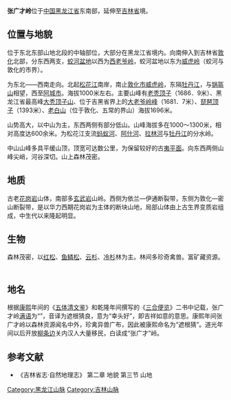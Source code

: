 '''张广才岭'''位于[[中国|中国]][[黑龙江省|黑龙江省]]东南部，延伸至[[吉林省|吉林省]]境。
==位置与地貌==
位于东北东部山地北段的中轴部位，大部分在黑龙江省境内。向南伸入到吉林省[[敦化市|敦化]]北部，分东西两支，[[蛟河市|蛟河盆地]]以西为[[西老爷岭|西老爷岭]]，蛟河盆地以东为[[威虎岭|威虎岭]]（蛟河与敦化的市界）。

为东北——西南走向。北起[[松花江|松花江]]南岸，南止[[敦化市|敦化市]][[威虎岭|威虎岭]]，东隔[[牡丹江|牡丹江]]，与[[锅盔山|锅盔山]]相望，西至[[阿城市|阿城市]]。海拔1000米左右。主要山峰有[[老秃顶子|老秃顶子]]（1686．9米）、黑龙江省最高峰[[大秃顶子山|大秃顶子山]]、位于吉黑省界上的[[大老爷岭峰|大老爷岭峰]]（1681．7米）、[[琵琶顶子|琵琶顶子]]（1393米）、[[老白山|老白山]]（位于敦化、五常的界山）海拔1696米。

山势高大，以中山为主，东西两侧有部分低山。山峰海拔多在1000～1300米，相对高度达600余米。为松花江支流[[蚂蚁河|蚂蚁河]]、[[阿什河|阿什河]]、[[拉林河|拉林河]]与[[牡丹江|牡丹江]]的分水岭。

中山山峰多具平缓山顶，顶宽可达数公里，为保留较好的古[[夷平面|夷平面]]。向东西两侧山峰尖峭，河谷深切。山上森林茂密。

==地质==
古老[[花岗岩|花岗岩]]山体，南部多[[玄武岩|玄武岩]]山岭。西侧为依兰—伊通断裂带，东侧为敦化—密山断裂带，是以华力西期花岗岩为主体的断块山地，局部山体由上古生界变质岩组成，中生代以来隆起明显。
==生物==
森林茂密，以[[红松|红松]]、[[鱼鳞松|鱼鳞松]]、[[云杉|云杉]]、[[冷杉|冷杉]]林为主。林间多珍奇禽兽。富矿藏资源。
　　　　　
==地名==
根据[[康熙|康熙]]年间的《[[五体清文鉴|五体清文鉴]]》和乾隆年间撰写的《[[三合便览|三合便览]]》二书中记载，张广才岭[[满语|满语]]为“{{lang-mnc|ᠵᡠᠯᡤᡝᠨ<br /> ᠰᠠᡳᠨ<br /> ᠠᠯᡳᠨ|z=julgen sain alin}}”，音译为遮根猜良，意为“幸头好”，即吉祥如意的意思。康熙年间张广才岭以森林资源闻名中外，珍禽异兽广布，因此被康熙命名为“遮根猜”。道光年间以后开放[[柳条边|柳条边]]关内汉人大量移民，白读成“张广才”岭。

==参考文献==
* 《吉林省志·自然地理志》 第二章 地貌 第三节 山地
{{黑龙江小作品}}
{{中国山脉}}

[[Category:黑龙江山脉|Category:黑龙江山脉]]
[[Category:吉林山脉|Category:吉林山脉]]
